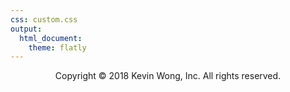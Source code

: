 ```yaml
---
css: custom.css
output:
  html_document:
    theme: flatly
---
```


<center>Copyright &copy; 2018 Kevin Wong, Inc. All rights reserved.</center>